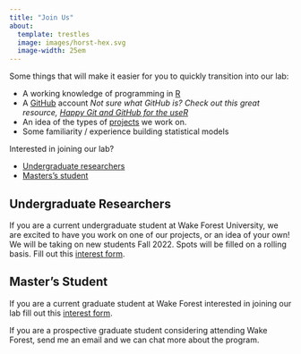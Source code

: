 ```yaml
---
title: "Join Us"
about:
  template: trestles
  image: images/horst-hex.svg
  image-width: 25em
---
```


Some things that will make it easier for you to quickly transition into our lab:

* A working knowledge of programming in [R](https://cran.r-project.org)
* A [GitHub](https://github.com) account _Not sure what GitHub is? Check out this great resource, [Happy Git and GitHub for the useR](https://happygitwithr.com)_
* An idea of the types of [projects](./projects) we work on.
* Some familiarity / experience building statistical models

Interested in joining our lab? 

- [Undergraduate researchers](#undergraduate-researchers)  
- [Masters's student](#master's-student)  

## Undergraduate Researchers

If you are a current undergraduate student at Wake Forest University, we are excited to have you work on one of our projects, or an idea of your own! We will be taking on new students Fall 2022. Spots will be filled on a rolling basis. Fill out this [interest form](https://docs.google.com/forms/d/e/1FAIpQLSdLuUkYYsd_lLoA9d8qU_89nPVFdaQKzhPAQbgf3KOMWTaC2A/viewform?usp=sf_link).


## Master's Student

If you are a current graduate student at Wake Forest interested in joining our lab fill out this [interest form](https://docs.google.com/forms/d/e/1FAIpQLSeZjRFkZPtjjDbFeUAmeKCT5OJuZZ5lbBOx4-3pmVbQOiDRUg/viewform?usp=sf_link). 

If you are a prospective graduate student considering attending Wake Forest, send me an email and we can chat more about the program.
